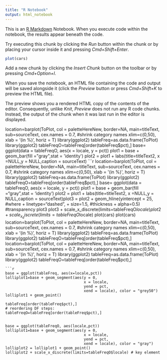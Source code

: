 ```yaml
---
title: "R Notebook"
output: html_notebook
---
```


This is an [R Markdown](http://rmarkdown.rstudio.com) Notebook. When you execute code within the notebook, the results appear beneath the code. 

Try executing this chunk by clicking the *Run* button within the chunk or by placing your cursor inside it and pressing *Cmd+Shift+Enter*. 

```r
plot(cars)
```

Add a new chunk by clicking the *Insert Chunk* button on the toolbar or by pressing *Cmd+Option+I*.

When you save the notebook, an HTML file containing the code and output will be saved alongside it (click the *Preview* button or press *Cmd+Shift+K* to preview the HTML file). 

The preview shows you a rendered HTML copy of the contents of the editor. Consequently, unlike *Knit*, *Preview* does not run any R code chunks. Instead, the output of the chunk when it was last run in the editor is displayed.

location=barplot(ToPlot,
         col = paletteHereNew,
         border=NA,
         main=titleText,
         sub=sourceText,
         cex.names = 0.7, #shrink category names
         xlim=c(0,50), 
         xlab = '(in %)', 
         horiz = T)
library(ggplot2)
tableFreq=as.data.frame(ToPlot)
library(ggplot2)
tableFreqO=tableFreq[order(tableFreq$pct),]
base= ggplot(data = tableFreqO,
aes(x = locale,
y = pct)) 
plot1 = base + geom_bar(fill ="gray",stat = 'identity')
plot2 = plot1 + labs(title=titleText2, x =NULL,y = NULL,caption = sourceText)
```r
location=barplot(ToPlot,
         col = paletteHereNew,
         border=NA,
         main=titleText,
         sub=sourceText,
         cex.names = 0.7, #shrink category names
         xlim=c(0,50), 
         xlab = '(in %)', 
         horiz = T)
library(ggplot2)
tableFreq=as.data.frame(ToPlot)
library(ggplot2)
tableFreqO=tableFreq[order(tableFreq$pct),]
base= ggplot(data = tableFreqO,
aes(x = locale,
y = pct)) 
plot1 = base + geom_bar(fill ="gray",stat = 'identity')
plot2 = plot1 + labs(title=titleText2, x =NULL,y = NULL,caption = sourceText)plot3 = plot2 + geom_hline(yintercept = 25, #where
+                            linetype="dashed", 
+                            size=1.5, #thickness
+                            alpha=0.5) #transparency
plot3
plot3 + scale_x_discrete(limits=tableFreqO$locale)
plot2 + scale_x_discrete(limits=tableFreqO$locale)
plot(cars)
plot(cars)
location=barplot(ToPlot,
          col = paletteHereNew,
          border=NA,
          main=titleText,
          sub=sourceText,
          cex.names = 0.7, #shrink category names
          xlim=c(0,50), 
          xlab = '(in %)', 
          horiz = T)
library(ggplot2)
tableFreq=as.data.frame(ToPlot)
library(ggplot2)
tableFreqO=tableFreq[order(tableFreq$pct),]
location=barplot(ToPlot,
          col = paletteHereNew,
          border=NA,
          main=titleText,
          sub=sourceText,
          cex.names = 0.7, #shrink category names
          xlim=c(0,50), 
          xlab = '(in %)', 
          horiz = T)
library(ggplot2)
tableFreq=as.data.frame(ToPlot)
library(ggplot2)
tableFreqO=tableFreq[order(tableFreq$pct),]
```
```r
base = ggplot(tableFreq, aes(x=locale,pct)) 
lolliplot1=base + geom_segment(aes(y = 0, 
                                   x = locale, 
                                   yend = pct, 
                                   xend = locale), color = "grey50") 
lolliplot1 + geom_point()

tableFreq[order(tableFreq$pct),]
# reordering DF steps:
tableFreqO=tableFreq[order(tableFreq$pct),]


base = ggplot(tableFreqO, aes(locale,pct)) 
lolliplot1=base + geom_segment(aes(y = 0, 
                                   x = locale, 
                                   yend = pct, 
                                   xend = locale), color = "gray") 
lolliplot2 = lolliplot1 + geom_point()
lolliplot2 + scale_x_discrete(limits=tableFreqO$locale) # key element
```

